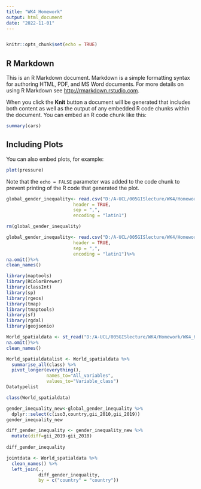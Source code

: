 ```yaml
---
title: "WK4_Homework"
output: html_document
date: "2022-11-01"
---
```

```r

```

```r
knitr::opts_chunk$set(echo = TRUE)
```

## R Markdown

This is an R Markdown document. Markdown is a simple formatting syntax for authoring HTML, PDF, and MS Word documents. For more details on using R Markdown see <http://rmarkdown.rstudio.com>.

When you click the **Knit** button a document will be generated that includes both content as well as the output of any embedded R code chunks within the document. You can embed an R code chunk like this:

```r
summary(cars)
```

## Including Plots

You can also embed plots, for example:

```r
plot(pressure)
```

Note that the `echo = FALSE` parameter was added to the code chunk to prevent printing of the R code that generated the plot.

```r
global_gender_inequality<- read.csv("D:/A-UCL/005GISlecture/WK4/Homework/WK4_Homework/global-gender-inequality-index.csv", 
                         header = TRUE, 
                         sep = ",",  
                         encoding = "latin1")
```

```r
rm(global_gender_inequality) 
```

```r
global_gender_inequality<- read.csv("D:/A-UCL/005GISlecture/WK4/Homework/WK4_Homework/HDR21-22_Composite_indices_complete_time_series.csv", 
                         header = TRUE, 
                         sep = ",",  
                         encoding = "latin1")%>%
na.omit()%>%
clean_names()
```

```r
library(maptools)
library(RColorBrewer)
library(classInt)
library(sp)
library(rgeos)
library(tmap)
library(tmaptools)
library(sf)
library(rgdal)
library(geojsonio)
```

```r
World_spatialdata <- st_read("D:/A-UCL/005GISlecture/WK4/Homework/WK4_Homework/World_Countries_(Generalized)/World_Countries__Generalized_.shp")%>%
na.omit()%>%
clean_names()
```

```r
World_spatialdatalist <- World_spatialdata %>% 
  summarise_all(class) %>%
  pivot_longer(everything(), 
               names_to="All_variables", 
               values_to="Variable_class")
Datatypelist
```

```r
class(World_spatialdata)
```

```r
gender_inequality_new<-global_gender_inequality %>%
  dplyr::select(c(iso3,country,gii_2010,gii_2019))
gender_inequality_new
```

```r
diff_gender_inequality <- gender_inequality_new %>%
  mutate(diff=gii_2019-gii_2010)
  
diff_gender_inequality
```
```r
jointdata <- World_spatialdata %>% 
  clean_names() %>%
  left_join(., 
            diff_gender_inequality,
            by = c("country" = "country"))
```


